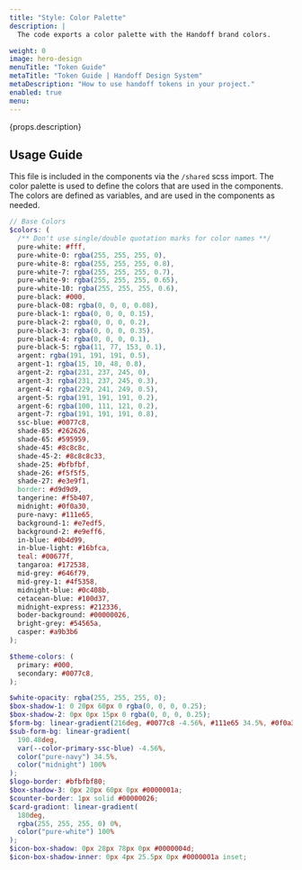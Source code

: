 ```yaml
---
title: "Style: Color Palette"
description: |
  The code exports a color palette with the Handoff brand colors.

weight: 0
image: hero-design
menuTitle: "Token Guide"
metaTitle: "Token Guide | Handoff Design System"
metaDescription: "How to use handoff tokens in your project."
enabled: true
menu:
---
```



<Hero title={props.title} image={false}>
  <p>{props.description}</p>
</Hero>

## Usage Guide

This file is included in the components via the `/shared` scss import. The color
palette is used to define the colors that are used in the components. The
colors are defined as variables, and are used in the components as needed.

```scss title="Handoff Color Palette: /shared/color-palette.scss"
// Base Colors
$colors: (
  /** Don't use single/double quotation marks for color names **/
  pure-white: #fff,
  pure-white-0: rgba(255, 255, 255, 0),
  pure-white-8: rgba(255, 255, 255, 0.8),
  pure-white-7: rgba(255, 255, 255, 0.7),
  pure-white-9: rgba(255, 255, 255, 0.65),
  pure-white-10: rgba(255, 255, 255, 0.6),
  pure-black: #000,
  pure-black-08: rgba(0, 0, 0, 0.08),
  pure-black-1: rgba(0, 0, 0, 0.15),
  pure-black-2: rgba(0, 0, 0, 0.2),
  pure-black-3: rgba(0, 0, 0, 0.35),
  pure-black-4: rgba(0, 0, 0, 0.1),
  pure-black-5: rgba(11, 77, 153, 0.1),
  argent: rgba(191, 191, 191, 0.5),
  argent-1: rgba(15, 10, 48, 0.8),
  argent-2: rgba(231, 237, 245, 0),
  argent-3: rgba(231, 237, 245, 0.3),
  argent-4: rgba(229, 241, 249, 0.5),
  argent-5: rgba(191, 191, 191, 0.2),
  argent-6: rgba(100, 111, 121, 0.2),
  argent-7: rgba(191, 191, 191, 0.8),
  ssc-blue: #0077c8,
  shade-85: #262626,
  shade-65: #595959,
  shade-45: #8c8c8c,
  shade-45-2: #8c8c8c33,
  shade-25: #bfbfbf,
  shade-26: #f5f5f5,
  shade-27: #e3e9f1,
  border: #d9d9d9,
  tangerine: #f5b407,
  midnight: #0f0a30,
  pure-navy: #111e65,
  background-1: #e7edf5,
  background-2: #e9eff6,
  in-blue: #0b4d99,
  in-blue-light: #16bfca,
  teal: #00677f,
  tangaroa: #172538,
  mid-grey: #646f79,
  mid-grey-1: #4f5358,
  midnight-blue: #0c408b,
  cetacean-blue: #100d37,
  midnight-express: #212336,
  boder-background: #00000026,
  bright-grey: #54565a,
  casper: #a9b3b6
);

$theme-colors: (
  primary: #000,
  secondary: #0077c8,
);

$white-opacity: rgba(255, 255, 255, 0);
$box-shadow-1: 0 20px 60px 0 rgba(0, 0, 0, 0.25);
$box-shadow-2: 0px 0px 15px 0 rgba(0, 0, 0, 0.25);
$form-bg: linear-gradient(216deg, #0077c8 -4.56%, #111e65 34.5%, #0f0a30 100%);
$sub-form-bg: linear-gradient(
  190.48deg,
  var(--color-primary-ssc-blue) -4.56%,
  color("pure-navy") 34.5%,
  color("midnight") 100%
);
$logo-border: #bfbfbf80;
$box-shadow-3: 0px 20px 60px 0px #0000001a;
$counter-border: 1px solid #00000026;
$card-gradiont: linear-gradient(
  180deg,
  rgba(255, 255, 255, 0) 0%,
  color("pure-white") 100%
);
$icon-box-shadow: 0px 28px 78px 0px #0000004d;
$icon-box-shadow-inner: 0px 4px 25.5px 0px #0000001a inset;
```
